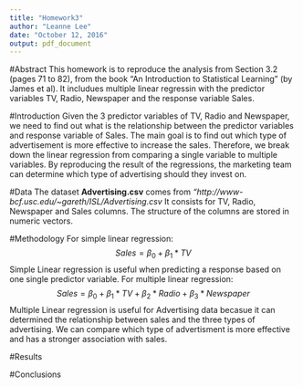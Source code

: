 ```yaml
---
title: "Homework3"
author: "Leanne Lee"
date: "October 12, 2016"
output: pdf_document
---
```


#Abstract
This homework is to reproduce the analysis from Section 3.2 (pages 71 to 82), from the book "An Introduction to Statistical Learning" (by James et al). It includues multiple linear regressin with the predictor variables TV, Radio, Newspaper and the response variable Sales.

#Introduction
Given the 3 predictor variables of TV, Radio and Newspaper, we need to find out what is the relationship between the predictor variables and response variable of Sales. The main goal is to find out which type of advertisement is more effective to increase the sales. Therefore, we break down the linear regression from comparing a single variable to multiple variables. By reproducing the result of the regressions, the marketing team can determine which type of advertising should they invest on. 

#Data 
The dataset **Advertising.csv** comes from *"http://www-bcf.usc.edu/~gareth/ISL/Advertising.csv* It consists for TV, Radio, Newspaper and Sales columns. The structure of the columns are stored in numeric vectors. 

#Methodology
For simple linear regression: 
$$Sales = \beta_{0}+\beta_{1} * TV$$
Simple Linear regression is useful when predicting a response based on one single predictor variable.
For multiple linear regression:
$$Sales = \beta_{0}+\beta_{1} * TV + \beta_{2}*Radio + \beta_{3}*Newspaper$$
Multiple Linear regression is useful for Advertising data becasue it can determined the relationship between sales and the three types of advertising. We can compare which type of advertisment is more effective and has a stronger association with sales. 

#Results

#Conclusions